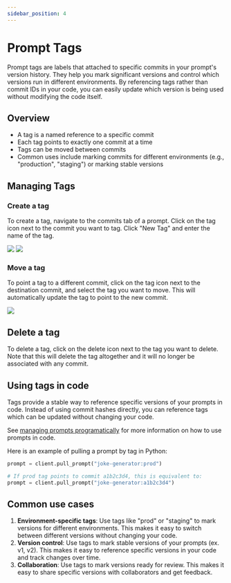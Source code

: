```yaml
---
sidebar_position: 4
---
```


# Prompt Tags

Prompt tags are labels that attached to specific commits in your prompt's version history. They help you mark significant versions and control which versions run in different environments. By referencing tags rather than commit IDs in your code, you can easily update which version is being used without modifying the code itself.

## Overview

- A tag is a named reference to a specific commit
- Each tag points to exactly one commit at a time
- Tags can be moved between commits
- Common uses include marking commits for different environments (e.g., "production", "staging") or marking stable versions

## Managing Tags

### Create a tag

To create a tag, navigate to the commits tab of a prompt. Click on the tag icon next to the commit you want to tag. Click "New Tag" and enter the name of the tag.

![](./static/prompt_tags/commits_tab.png)
![](./static/prompt_tags/create_new_prompt_tag.png)

### Move a tag

To point a tag to a different commit, click on the tag icon next to the destination commit, and select the tag you want to move.
This will automatically update the tag to point to the new commit.

![](./static/prompt_tags/move_prompt_tag.png)

## Delete a tag

To delete a tag, click on the delete icon next to the tag you want to delete. Note that this will delete the tag altogether and it will no longer be associated with any commit.

## Using tags in code

Tags provide a stable way to reference specific versions of your prompts in code. Instead of using commit hashes directly, you can reference tags which can be updated without changing your code.

See [managing prompts programatically](./manage_prompts_programatically.mdx) for more information on how to use prompts in code.

Here is an example of pulling a prompt by tag in Python:

```python
prompt = client.pull_prompt("joke-generator:prod")

# If prod tag points to commit a1b2c3d4, this is equivalent to:
prompt = client.pull_prompt("joke-generator:a1b2c3d4")
```

## Common use cases

1. **Environment-specific tags**: Use tags like "prod" or "staging" to mark versions for different environments. This makes it easy to switch between different versions without changing your code.
2. **Version control**: Use tags to mark stable versions of your prompts (ex. v1, v2). This makes it easy to reference specific versions in your code and track changes over time.
3. **Collaboration**: Use tags to mark versions ready for review. This makes it easy to share specific versions with collaborators and get feedback.
